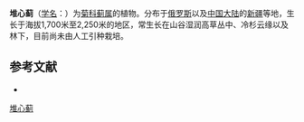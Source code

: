 {{Speciesbox
| name = 堆心蓟
| status = 
| status_system = 
| image = Cirsium heterophyllum - villohakas.jpg
| genus = Cirsium
| species = helenioides
| authority = (L.) Hill.
}}

'''堆心蓟'''（[[学名|学名]]：{{lang|la|''Cirsium helenioides''}}）为[[菊科|菊科]][[蓟属|蓟属]]的植物。分布于[[俄罗斯|俄罗斯]]以及[[中国大陆|中国大陆]]的[[新疆|新疆]]等地，生长于海拔1,700米至2,250米的地区，常生长在山谷湿润高草丛中、冷杉云缘以及林下，目前尚未由人工引种栽培。

== 参考文献 ==
<div class="references-small">
* {{cite web| url =http://www.bioinfo.cn/db05/KmzwSpecies.php?action=view&id=4475| title =堆心蓟| work =《中国高等植物数据库全库》| publisher =中国科学院微生物研究所| author =昆明植物研究所| accessdate =2009-02-25| deadurl =yes| archiveurl =https://web.archive.org/web/20160305005759/http://www.bioinfo.cn/db05/KmzwSpecies.php?action=view&id=4475| archivedate =2016-03-05}}
</div>
{{Taxonbar|from=Q1446001}}

[[Category:蓟属|堆心蓟]]


{{植物小作品}}